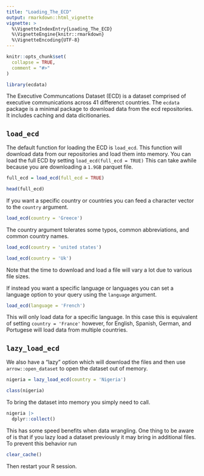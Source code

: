 ```yaml
---
title: "Loading_The_ECD"
output: rmarkdown::html_vignette
vignette: >
  %\VignetteIndexEntry{Loading_The_ECD}
  %\VignetteEngine{knitr::rmarkdown}
  %\VignetteEncoding{UTF-8}
---
```


```r
knitr::opts_chunk$set(
  collapse = TRUE,
  comment = "#>"
)
```

```r
library(ecdata)

```

The Executive Communcations Dataset (ECD) is a dataset comprised of executive communications across 41 differenct countries. The `ecdata` package is a minimal package to download data from the ecd repositories. It includes caching and data dicitionaries. 

## `load_ecd`

The default function for loading the ECD is `load_ecd`. This function will download data from our repositories and load them into memory. You can load the full ECD by setting `load_ecd(full_ecd = TRUE)` This can take awhile because you are downloading a `1.9GB` parquet file.  


```r

full_ecd = load_ecd(full_ecd = TRUE) 

head(full_ecd)

```


If you want a specific country or countries you can feed a character vector to the `country` argument. 


```r

load_ecd(country = 'Greece')

```

The country argument tolerates some typos, common abbreviations, and common country names. 



```r

load_ecd(country = 'united states')

load_ecd(country = 'Uk')

```


Note that the time to download and load a file will vary a lot due to various file sizes. 

If instead you want a specific language or languages you can set a language option to your query using the `language` argument. 



```r

load_ecd(language = 'French')

```

This will only load data for a specific language. In this case this is equivalent of setting `country = 'France'` however, for English, Spanish, German, and Portugese will load data from multiple countries. 


## `lazy_load_ecd`

We also have a "lazy" option which will download the files and then use `arrow::open_dataset` to open the dataset out of memory. 


```r

nigeria = lazy_load_ecd(country = 'Nigeria')

class(nigeria)

```


To bring the dataset into memory you simply need to call. 

```r

nigeria |>
  dplyr::collect()

```

This has some speed benefits when data wrangling. One thing to be aware of is that if you lazy load a dataset previously it may bring in additional files. To prevent this behavior run 



```r

clear_cache()

```

Then restart your R session.